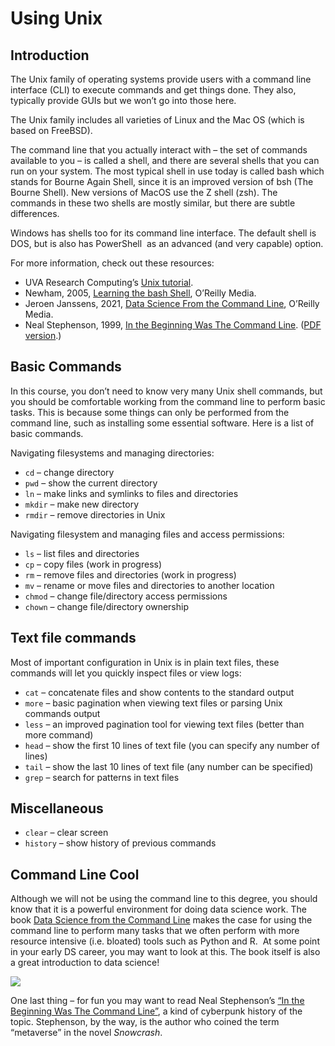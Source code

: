 # Using Unix

## Introduction

The Unix family of operating systems provide users with a command line interface (CLI) to execute commands and get things done. They also, typically provide GUIs but we won't go into those here.

The Unix family includes all varieties of Linux and the Mac OS (which is based on FreeBSD).

The command line that you actually interact with – the set of commands available to you – is called a shell, and there are several shells that you can run on your system. The most typical shell in use today is called bash which stands for Bourne Again Shell, since it is an improved version of bsh (The Bourne Shell). New versions of MacOS use the Z shell (zsh). The commands in these two shells are mostly similar, but there are subtle differences.

Windows has shells too for its command line interface. The default shell is DOS, but is also has PowerShell  as an advanced (and very capable) option.

For more information, check out these resources:

* UVA Research Computing's [Unix tutorial](https://learning.rc.virginia.edu/notes/unix-tutorial/).
* Newham, 2005, [Learning the bash Shell](https://learning.oreilly.com/library/view/learning-the-bash/0596009658/), O'Reilly Media.
* Jeroen Janssens, 2021, [Data Science From the Command Line](https://datascienceatthecommandline.com/2e/), O’Reilly Media.
* Neal Stephenson, 1999, [In the Beginning Was The Command Line](http://project.cyberpunk.ru/lib/in_the_beginning_was_the_command_line/). ([PDF version](http://public-library.uk/ebooks/23/31.pdf).)

## Basic Commands

In this course, you don't need to know very many Unix shell commands, but you should be comfortable working from the command line to perform basic tasks. This is because some things can only be performed from the command line, such as installing some essential software. Here is a list of basic commands.

Navigating filesystems and managing directories:

* `cd` – change directory
* `pwd` – show the current directory
* `ln` – make links and symlinks to files and directories
* `mkdir` – make new directory
* `rmdir` – remove directories in Unix

Navigating filesystem and managing files and access permissions:

* `ls` – list files and directories
* `cp` – copy files (work in progress)
* `rm` – remove files and directories (work in progress)
* `mv` – rename or move files and directories to another location
* `chmod` – change file/directory access permissions
* `chown` – change file/directory ownership

## Text file commands

Most of important configuration in Unix is in plain text files, these commands will let you quickly inspect files or view logs:

* `cat` – concatenate files and show contents to the standard output
* `more` – basic pagination when viewing text files or parsing Unix commands output
* `less` – an improved pagination tool for viewing text files (better than more command)
* `head` – show the first 10 lines of text file (you can specify any number of lines)
* `tail` – show the last 10 lines of text file (any number can be specified)
* `grep` – search for patterns in text files

## Miscellaneous

* `clear` – clear screen
* `history` – show history of previous commands

## Command Line Cool

Although we will not be using the command line to this degree, you should know that it is a powerful environment for doing data science work. The book [Data Science from the Command Line](https://datascienceatthecommandline.com/2e/) makes the case for using the command line to perform many tasks that we often perform with more resource intensive (i.e. bloated) tools such as Python and R.  At some point in your early DS career, you may want to look at this. The book itself is also a great introduction to data science!

![](https://datascienceatthecommandline.com/2e/images/cover-small.png)

One last thing – for fun you may want to read Neal Stephenson's ["In the Beginning Was The Command Line"](http://project.cyberpunk.ru/lib/in_the_beginning_was_the_command_line/), a kind of cyberpunk history of the topic. Stephenson, by the way, is the author who coined the term "metaverse" in the novel _Snowcrash_.